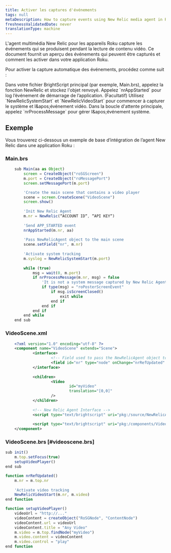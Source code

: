 ```yaml
---
title: Activer les captures d'événements
tags: null
metaDescription: How to capture events using New Relic media agent in Roku devices.
freshnessValidatedDate: never
translationType: machine
---
```


L&apos;agent multimédia New Relic pour les appareils Roku capture les événements qui se produisent pendant la lecture de contenu vidéo. Ce document fournit un aperçu des événements qui peuvent être capturés et comment les activer dans votre application Roku.

Pour activer la capture automatique des événements, procédez comme suit :

<Steps>
  <Step>
    Dans votre fichier BrightScript principal (par exemple, Main.brs), appelez la fonction NewRelic et stockez l&apos;objet renvoyé.
  </Step>

  <Step>
    Appelez `nrAppStarted` pour log l’événement de démarrage de l’application.
  </Step>

  <Step>
    (Facultatif) Utilisez `NewRelicSystemStart` et `NewRelicVideoStart` pour commencer à capturer le système et l&amp;apos;événement vidéo.
  </Step>

  <Step>
    Dans la boucle d&apos;attente principale, appelez `nrProcessMessage` pour gérer l&amp;apos;événement système.
  </Step>
</Steps>

## Exemple

Vous trouverez ci-dessous un exemple de base d’intégration de l’agent New Relic dans une application Roku :

### Main.brs

```javascript
    sub Main(aa as Object)
        screen = CreateObject("roSGScreen")
        m.port = CreateObject("roMessagePort")
        screen.setMessagePort(m.port)

        'Create the main scene that contains a video player
        scene = screen.CreateScene("VideoScene")
        screen.show()
            
        'Init New Relic Agent
        m.nr = NewRelic(“ACCOUNT ID“, “API KEY“)
            
        'Send APP_STARTED event
        nrAppStarted(m.nr, aa)
            
        'Pass NewRelicAgent object to the main scene
        scene.setField("nr", m.nr)
            
        'Activate system tracking
        m.syslog = NewRelicSystemStart(m.port)
        
        while (true)
            msg = wait(0, m.port)
            if nrProcessMessage(m.nr, msg) = false
                'It is not a system message captured by New Relic Agent
                if type(msg) = "roPosterScreenEvent"
                    if msg.isScreenClosed()
                        exit while
                    end if
                end if
            end if
        end while
    end sub
```

### VideoScene.xml

```xml
    <?xml version="1.0" encoding="utf-8" ?>
    <component name="VideoScene" extends="Scene"> 
	        <interface>
		            <!-- Field used to pass the NewRelicAgent object to the scene -->
		            <field id="nr" type="node" onChange="nrRefUpdated" />
	        </interface>
		
	        <children>
		            <Video
			                id="myVideo"
			                translation="[0,0]"
		            />
	        </children>
	
	        <!-- New Relic Agent Interface -->
	        <script type="text/brightscript" uri="pkg:/source/NewRelicAgent.brs"/>
	
	        <script type="text/brightscript" uri="pkg:/components/VideoScene.brs"/>
    </component>
```

### VideoScene.brs [#videoscene.brs]

```javascript
sub init()
    m.top.setFocus(true)
    setupVideoPlayer()
end sub

function nrRefUpdated()
    m.nr = m.top.nr
    
    'Activate video tracking
    NewRelicVideoStart(m.nr, m.video)
end function

function setupVideoPlayer()
    videoUrl = "http://..."
    videoContent = createObject("RoSGNode", "ContentNode")
    videoContent.url = videoUrl
    videoContent.title = "Any Video"
    m.video = m.top.findNode("myVideo")
    m.video.content = videoContent
    m.video.control = "play"
end function
```